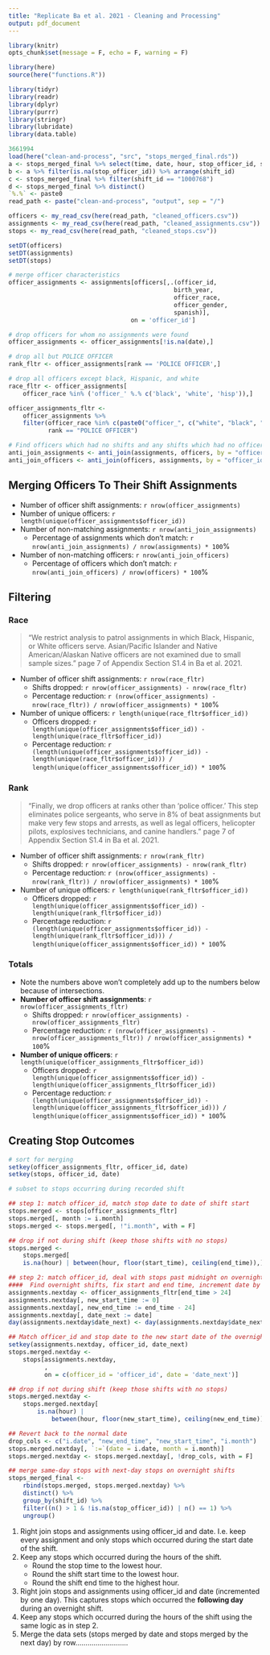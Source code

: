 ```yaml
---
title: "Replicate Ba et al. 2021 - Cleaning and Processing"
output: pdf_document
---
```


```r
library(knitr)
opts_chunk$set(message = F, echo = F, warning = F)

library(here)
source(here("functions.R"))

library(tidyr)
library(readr)
library(dplyr)
library(purrr)
library(stringr)
library(lubridate)
library(data.table)
```

```r
3661994
load(here("clean-and-process", "src", "stops_merged_final.rds"))
a <- stops_merged_final %>% select(time, date, hour, stop_officer_id, start_time, end_time, shift_id)
b <- a %>% filter(is.na(stop_officer_id)) %>% arrange(shift_id)
c <- stops_merged_final %>% filter(shift_id == "1000768")
d <- stops_merged_final %>% distinct()
`%.%` <- paste0
read_path <- paste("clean-and-process", "output", sep = "/")

officers <- my_read_csv(here(read_path, "cleaned_officers.csv"))
assignments <- my_read_csv(here(read_path, "cleaned_assignments.csv"))
stops <- my_read_csv(here(read_path, "cleaned_stops.csv"))

setDT(officers)
setDT(assignments)
setDT(stops)
```

```r
# merge officer characteristics
officer_assignments <- assignments[officers[,.(officer_id,
                                              birth_year,
                                              officer_race,
                                              officer_gender,
                                              spanish)],
                                  on = 'officer_id']

# drop officers for whom no assignments were found
officer_assignments <- officer_assignments[!is.na(date),]

# drop all but POLICE OFFICER
rank_fltr <- officer_assignments[rank == 'POLICE OFFICER',]

# drop all officers except black, Hispanic, and white
race_fltr <- officer_assignments[
    officer_race %in% ('officer_' %.% c('black', 'white', 'hisp')),]

officer_assignments_fltr <-
    officer_assignments %>%
    filter(officer_race %in% c(paste0("officer_", c("white", "black", "hisp"))),
           rank == "POLICE OFFICER")

# Find officers which had no shifts and any shifts which had no officers
anti_join_assignments <- anti_join(assignments, officers, by = "officer_id")
anti_join_officers <- anti_join(officers, assignments, by = "officer_id")
```

## Merging Officers To Their Shift Assignments

* Number of officer shift assignments: `r nrow(officer_assignments)`
* Number of unique officers: `r length(unique(officer_assignments$officer_id))`
* Number of non-matching assignments: `r nrow(anti_join_assignments)`
    * Percentage of assignments which don't match: `r nrow(anti_join_assignments) / nrow(assignments) * 100`%
* Number of non-matching officers: `r nrow(anti_join_officers)`
    * Percentage of officers which don't match: `r nrow(anti_join_officers) / nrow(officers) * 100`%  
    
## Filtering

### Race

> "We restrict analysis to patrol assignments in which Black, Hispanic, or White officers serve. Asian/Pacific Islander and Native American/Alaskan Native officers are not examined due to small sample sizes." page 7 of Appendix Section S1.4 in Ba et al. 2021.

* Number of officer shift assignments: `r nrow(race_fltr)`
    * Shifts dropped: `r nrow(officer_assignments) - nrow(race_fltr)`
    * Percentage reduction: `r (nrow(officer_assignments) - nrow(race_fltr)) / nrow(officer_assignments) * 100`%
* Number of unique officers: `r length(unique(race_fltr$officer_id))`
    * Officers dropped: `r length(unique(officer_assignments$officer_id)) - length(unique(race_fltr$officer_id))`
    * Percentage reduction: `r (length(unique(officer_assignments$officer_id)) - length(unique(race_fltr$officer_id))) / length(unique(officer_assignments$officer_id)) * 100`%
    
### Rank

> "Finally, we drop officers at ranks other than 'police officer.' This step eliminates police sergeants, who serve in 8% of beat assignments but make very few stops and arrests, as well as legal officers, helicopter pilots, explosives technicians, and canine handlers." page 7 of Appendix Section S1.4 in Ba et al. 2021.

* Number of officer shift assignments: `r nrow(rank_fltr)`
    * Shifts dropped: `r nrow(officer_assignments) - nrow(rank_fltr)`
    * Percentage reduction: `r (nrow(officer_assignments) - nrow(rank_fltr)) / nrow(officer_assignments) * 100`%
* Number of unique officers: `r length(unique(rank_fltr$officer_id))`
    * Officers dropped: `r length(unique(officer_assignments$officer_id)) - length(unique(rank_fltr$officer_id))`
    * Percentage reduction: `r (length(unique(officer_assignments$officer_id)) - length(unique(rank_fltr$officer_id))) / length(unique(officer_assignments$officer_id)) * 100`%
    
### Totals

* Note the numbers above won't completely add up to the numbers below because of intersections.
* **Number of officer shift assignments**: `r nrow(officer_assignments_fltr)`
    * Shifts dropped: `r nrow(officer_assignments) - nrow(officer_assignments_fltr)`
    * Percentage reduction: `r (nrow(officer_assignments) - nrow(officer_assignments_fltr)) / nrow(officer_assignments) * 100`%
* **Number of unique officers**: `r length(unique(officer_assignments_fltr$officer_id))`
    * Officers dropped: `r length(unique(officer_assignments$officer_id)) - length(unique(officer_assignments_fltr$officer_id))`
    * Percentage reduction: `r (length(unique(officer_assignments$officer_id)) - length(unique(officer_assignments_fltr$officer_id))) / length(unique(officer_assignments$officer_id)) * 100`%

## Creating Stop Outcomes

```r
# sort for merging
setkey(officer_assignments_fltr, officer_id, date)
setkey(stops, officer_id, date)

# subset to stops occurring during recorded shift

## step 1: match officer_id, match stop date to date of shift start
stops.merged <- stops[officer_assignments_fltr]
stops.merged[, month := i.month]
stops.merged <- stops.merged[, !"i.month", with = F]

## drop if not during shift (keep those shifts with no stops)
stops.merged <-
    stops.merged[  
    is.na(hour) | between(hour, floor(start_time), ceiling(end_time)),]

## step 2: match officer_id, deal with stops past midnight on overnight shifts
####  Find overnight shifts, fix start and end time, increment date by one day
assignments.nextday <- officer_assignments_fltr[end_time > 24]
assignments.nextday[, new_start_time := 0]
assignments.nextday[, new_end_time := end_time - 24]
assignments.nextday[, date_next := date]
day(assignments.nextday$date_next) <- day(assignments.nextday$date_next) + 1

## Match officer_id and stop date to the new start date of the overnight shift
setkey(assignments.nextday, officer_id, date_next)
stops.merged.nextday <-
    stops[assignments.nextday,
          ,
          on = c(officer_id = 'officer_id', date = 'date_next')]

## drop if not during shift (keep those shifts with no stops)
stops.merged.nextday <-
    stops.merged.nextday[
        is.na(hour) |
            between(hour, floor(new_start_time), ceiling(new_end_time)),]

## Revert back to the normal date
drop_cols <- c("i.date", "new_end_time", "new_start_time", "i.month")
stops.merged.nextday[, `:=`(date = i.date, month = i.month)]
stops.merged.nextday <- stops.merged.nextday[, !drop_cols, with = F]

## merge same-day stops with next-day stops on overnight shifts
stops_merged_final <-
    rbind(stops.merged, stops.merged.nextday) %>%
    distinct() %>%
    group_by(shift_id) %>%
    filter((n() > 1 & !is.na(stop_officer_id)) | n() == 1) %>%
    ungroup()
```

1. Right join stops and assignments using officer_id and date. I.e. keep every assignment and only stops which occurred during the start date of the shift.
2. Keep any stops which occurred during the hours of the shift.
    * Round the stop time to the lowest hour.
    * Round the shift start time to the lowest hour.
    * Round the shift end time to the highest hour.
3. Right join stops and assignments using officer_id and date (incremented by one day). This captures stops which occurred the **following day** during an overnight shift.
4. Keep any stops which occurred during the hours of the shift using the same logic as in step 2.
5. Merge the data sets (stops merged by date and stops merged by the next day) by row..........................

